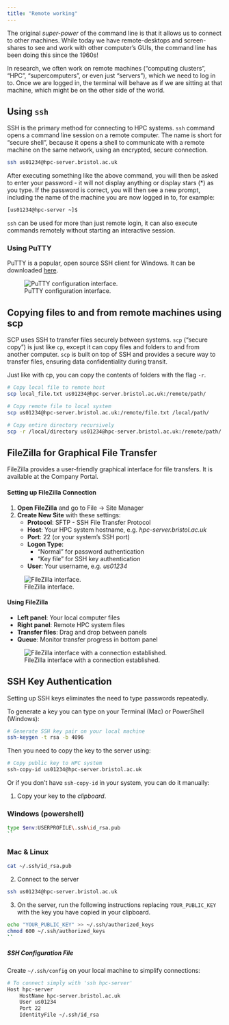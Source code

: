 ```yaml
---
title: "Remote working"
---
```



The original *super-power* of the command line is that it allows us to connect to other machines. While today we have remote-desktops and screen-shares to see and work with other computer’s GUIs, the command line has been doing this since the 1960s!

In research, we often work on remote machines (“computing clusters”, “HPC”, “supercomputers”, or even just “servers”), which we need to log in to. Once we are logged in, the terminal will behave as if we are sitting at that machine, which might be on the other side of the world. 


## Using `ssh`

SSH is the primary method for connecting to HPC systems. `ssh` command opens a command line session on a remote computer. The name is short for “secure shell”, because it opens a shell to communicate with a remote machine on the same network, using an encrypted, secure connection.

```bash
ssh us01234@hpc-server.bristol.ac.uk
```

After executing something like the above command, you will then be asked to enter your password - it will not display anything or display stars (*) as you type. If the password is correct, you will then see a new prompt, including the name of the machine you are now logged in to, for example:

```bash
[us01234@hpc-server ~]$
```

`ssh` can be used for more than just remote login, it can also execute commands remotely without starting an interactive session.



### Using PuTTY

PuTTY is a popular, open source SSH client for Windows. It can be downloaded [here](https://www.chiark.greenend.org.uk/~sgtatham/putty/latest.html).

![PuTTY configuration interface.](../assets/PuTTY.png)


## Copying files to and from remote machines using scp

SCP uses SSH to transfer files securely between systems. `scp` (“secure copy”) is just like `cp`, except it can copy files and folders to and from another computer. `scp` is built on top of SSH and provides a secure way to transfer files, ensuring data confidentiality during transit.

Just like with cp, you can copy the contents of folders with the flag `-r`.

```bash
# Copy local file to remote host
scp local_file.txt us01234@hpc-server.bristol.ac.uk:/remote/path/

# Copy remote file to local system
scp us01234@hpc-server.bristol.ac.uk:/remote/file.txt /local/path/

# Copy entire directory recursively
scp -r /local/directory us01234@hpc-server.bristol.ac.uk:/remote/path/
```


## FileZilla for Graphical File Transfer

FileZilla provides a user-friendly graphical interface for file transfers. It is available at the Company Portal.


#### Setting up FileZilla Connection

1. **Open FileZilla** and go to File → Site Manager
2. **Create New Site** with these settings:
   - **Protocol**: SFTP - SSH File Transfer Protocol
   - **Host**: Your HPC system hostname, e.g. *hpc-server.bristol.ac.uk*
   - **Port**: 22 (or your system's SSH port)
   - **Logon Type**: 
     - "Normal" for password authentication
     - "Key file" for SSH key authentication
   - **User**: Your username, e.g. *us01234*

![FileZilla interface.](../assets/filezilla.png)


#### Using FileZilla

- **Left panel**: Your local computer files
- **Right panel**: Remote HPC system files  
- **Transfer files**: Drag and drop between panels
- **Queue**: Monitor transfer progress in bottom panel

![FileZilla interface with a connection established.](../assets/filezilla2.png)


## SSH Key Authentication

Setting up SSH keys eliminates the need to type passwords repeatedly.

To generate a key you can type on your Terminal (Mac) or PowerShell (Windows):
```bash
# Generate SSH key pair on your local machine
ssh-keygen -t rsa -b 4096
```

Then you need to copy the key to the server using:

```bash
# Copy public key to HPC system
ssh-copy-id us01234@hpc-server.bristol.ac.uk
```

Or if you don't have `ssh-copy-id` in your system, you can do it manually:


1. Copy your key to the *clipboard*.

::: {.panel-tabset}

### Windows (powershell)
```bash
type $env:USERPROFILE\.ssh\id_rsa.pub
``
```

### Mac & Linux
```bash
cat ~/.ssh/id_rsa.pub
```



:::


2. Connect to the server
```bash
ssh us01234@hpc-server.bristol.ac.uk
```

3. On the server, run the following instructions replacing `YOUR_PUBLIC_KEY` with the key you have copied in your clipboard.
```bash
echo "YOUR_PUBLIC_KEY" >> ~/.ssh/authorized_keys
chmod 600 ~/.ssh/authorized_keys
``
```


##### SSH Configuration File

Create `~/.ssh/config` on your local machine to simplify connections:

```bash
# To connect simply with 'ssh hpc-server'
Host hpc-server
    HostName hpc-server.bristol.ac.uk
    User us01234
    Port 22
    IdentityFile ~/.ssh/id_rsa

```
